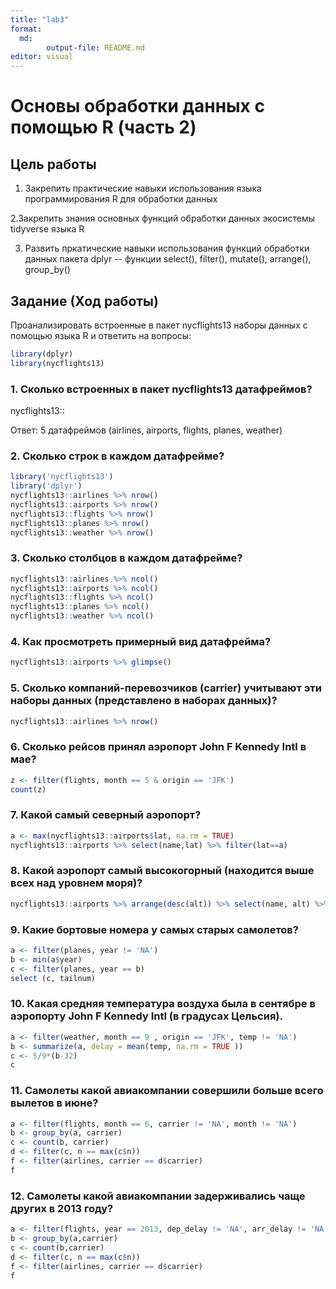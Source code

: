 ```yaml
---
title: "lab3"
format: 
  md:
        output-file: README.md
editor: visual
---
```


# Основы обработки данных с помощью R (часть 2)

## Цель работы

1.  Закрепить практические навыки использования языка программирования R для обработки данных

2.Закрепить знания основных функций обработки данных экосистемы tidyverse языка R

3.  Развить пркатические навыки использования функций обработки данных пакета dplyr \-- функции select(), filter(), mutate(), arrange(), group_by()

## Задание (Ход работы)

Проанализировать встроенные в пакет nycflights13 наборы данных с помощью языка R и ответить на вопросы:

```r
library(dplyr)
library(nycflights13)
```

### 1.  Сколько встроенных в пакет nycflights13 датафреймов?

nycflights13::

Ответ: 5 датафреймов (airlines, airports, flights, planes, weather)

### 2.  Сколько строк в каждом датафрейме?

```r
library('nycflights13')
library('dplyr')
nycflights13::airlines %>% nrow()
nycflights13::airports %>% nrow()
nycflights13::flights %>% nrow()
nycflights13::planes %>% nrow()
nycflights13::weather %>% nrow()
```

### 3.  Сколько столбцов в каждом датафрейме?

```r
nycflights13::airlines %>% ncol()
nycflights13::airports %>% ncol()
nycflights13::flights %>% ncol()
nycflights13::planes %>% ncol()
nycflights13::weather %>% ncol()
```

### 4.  Как просмотреть примерный вид датафрейма?

```r
nycflights13::airports %>% glimpse()
```

### 5.  Сколько компаний-перевозчиков (carrier) учитывают эти наборы данных (представлено в наборах данных)?

```r
nycflights13::airlines %>% nrow()
```

### 6.  Сколько рейсов принял аэропорт John F Kennedy Intl в мае?

```r
z <- filter(flights, month == 5 & origin == 'JFK')
count(z)
```

### 7.  Какой самый северный аэропорт?

```r
a <- max(nycflights13::airports$lat, na.rm = TRUE)
nycflights13::airports %>% select(name,lat) %>% filter(lat==a)
```

### 8.  Какой аэропорт самый высокогорный (находится выше всех над уровнем моря)?

```r
nycflights13::airports %>% arrange(desc(alt)) %>% select(name, alt) %>% top_n(1)
```

### 9.  Какие бортовые номера у самых старых самолетов?

```r
a <- filter(planes, year != 'NA')
b <- min(a$year)
c <- filter(planes, year == b)
select (c, tailnum)
```

### 10. Какая средняя температура воздуха была в сентябре в аэропорту John F Kennedy Intl (в градусах Цельсия).

```r
a <- filter(weather, month == 9 , origin == 'JFK', temp != 'NA')
b <- summarize(a, delay = mean(temp, na.rm = TRUE ))
c <- 5/9*(b-32)
c
```

### 11. Самолеты какой авиакомпании совершили больше всего вылетов в июне?

```r
a <- filter(flights, month == 6, carrier != 'NA', month != 'NA')
b <- group_by(a, carrier)
c <- count(b, carrier)
d <- filter(c, n == max(c$n))
f <- filter(airlines, carrier == d$carrier)
f
```

### 12. Самолеты какой авиакомпании задерживались чаще других в 2013 году?

```r
a <- filter(flights, year == 2013, dep_delay != 'NA', arr_delay != 'NA', arr_delay > 0, dep_delay > 0)
b <- group_by(a,carrier)
c <- count(b,carrier)
d <- filter(c, n == max(c$n))
f <- filter(airlines, carrier == d$carrier)
f
```
